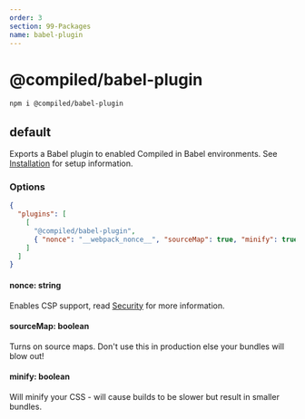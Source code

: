 ```yaml
---
order: 3
section: 99-Packages
name: babel-plugin
---
```


# @compiled/babel-plugin

```bash
npm i @compiled/babel-plugin
```

## default

Exports a Babel plugin to enabled Compiled in Babel environments.
See [Installation](/installation) for setup information.

### Options

```json
{
  "plugins": [
    [
      "@compiled/babel-plugin",
      { "nonce": "__webpack_nonce__", "sourceMap": true, "minify": true }
    ]
  ]
}
```

#### nonce: string

Enables CSP support,
read [Security](/security) for more information.

#### sourceMap: boolean

Turns on source maps.
Don't use this in production else your bundles will blow out!

#### minify: boolean

Will minify your CSS - will cause builds to be slower but result in smaller bundles.
